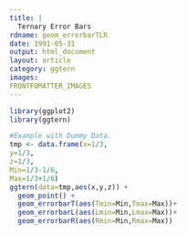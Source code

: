 ```yaml
---
title: |
  Ternary Error Bars
rdname: geom_errorbarTLR
date: 1991-05-31
output: html_document
layout: article
category: ggtern
images:
FRONTFOMATTER_IMAGES
---
```


```r
library(ggplot2)
library(ggtern)
```

```r

#Example with Dummy Data.
tmp <- data.frame(x=1/3,
y=1/3,
z=1/3,
Min=1/3-1/6,
Max=1/3+1/6)
ggtern(data=tmp,aes(x,y,z)) +
  geom_point() +
  geom_errorbarT(aes(Tmin=Min,Tmax=Max))+
  geom_errorbarL(aes(Lmin=Min,Lmax=Max))+
  geom_errorbarR(aes(Rmin=Min,Rmax=Max))



```